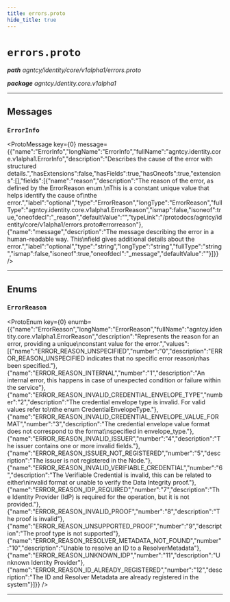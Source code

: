 ```yaml
---
title: errors.proto
hide_title: true
---
```



# `errors.proto`
_**path** agntcy/identity/core/v1alpha1/errors.proto_

_**package** agntcy.identity.core.v1alpha1_



---

## Messages


### `ErrorInfo`
<ProtoMessage key={0} message={{"name":"ErrorInfo","longName":"ErrorInfo","fullName":"agntcy.identity.core.v1alpha1.ErrorInfo","description":"Describes the cause of the error with structured details.","hasExtensions":false,"hasFields":true,"hasOneofs":true,"extensions":[],"fields":[{"name":"reason","description":"The reason of the error, as defined by the ErrorReason enum.\nThis is a constant unique value that helps identify the cause of\nthe error.","label":"optional","type":"ErrorReason","longType":"ErrorReason","fullType":"agntcy.identity.core.v1alpha1.ErrorReason","ismap":false,"isoneof":true,"oneofdecl":"_reason","defaultValue":"","typeLink":"/protodocs/agntcy/identity/core/v1alpha1/errors.proto#errorreason"},{"name":"message","description":"The message describing the error in a human-readable way. This\nfield gives additional details about the error.","label":"optional","type":"string","longType":"string","fullType":"string","ismap":false,"isoneof":true,"oneofdecl":"_message","defaultValue":""}]}} />

---
## Enums


### `ErrorReason`
<ProtoEnum key={0} enumb={{"name":"ErrorReason","longName":"ErrorReason","fullName":"agntcy.identity.core.v1alpha1.ErrorReason","description":"Represents the reason for an error, providing a unique\nconstant value for the error.","values":[{"name":"ERROR_REASON_UNSPECIFIED","number":"0","description":"ERROR_REASON_UNSPECIFIED indicates that no specific error reason\nhas been specified."},{"name":"ERROR_REASON_INTERNAL","number":"1","description":"An internal error, this happens in case of unexpected condition or failure within the service"},{"name":"ERROR_REASON_INVALID_CREDENTIAL_ENVELOPE_TYPE","number":"2","description":"The credential envelope type is invalid. For valid values refer to\nthe enum CredentialEnvelopeType."},{"name":"ERROR_REASON_INVALID_CREDENTIAL_ENVELOPE_VALUE_FORMAT","number":"3","description":"The credential envelope value format does not correspond to the format\nspecified in envelope_type."},{"name":"ERROR_REASON_INVALID_ISSUER","number":"4","description":"The issuer contains one or more invalid fields."},{"name":"ERROR_REASON_ISSUER_NOT_REGISTERED","number":"5","description":"The issuer is not registered in the Node."},{"name":"ERROR_REASON_INVALID_VERIFIABLE_CREDENTIAL","number":"6","description":"The Verifiable Credential is invalid, this can be related to either\ninvalid format or unable to verify the Data Integrity proof."},{"name":"ERROR_REASON_IDP_REQUIRED","number":"7","description":"The Identity Provider (IdP) is required for the operation, but it is not provided."},{"name":"ERROR_REASON_INVALID_PROOF","number":"8","description":"The proof is invalid"},{"name":"ERROR_REASON_UNSUPPORTED_PROOF","number":"9","description":"The proof type is not supported"},{"name":"ERROR_REASON_RESOLVER_METADATA_NOT_FOUND","number":"10","description":"Unable to resolve an ID to a ResolverMetadata"},{"name":"ERROR_REASON_UNKNOWN_IDP","number":"11","description":"Unknown Identity Provider"},{"name":"ERROR_REASON_ID_ALREADY_REGISTERED","number":"12","description":"The ID and Resolver Metadata are already registered in the system"}]}} />

---


  